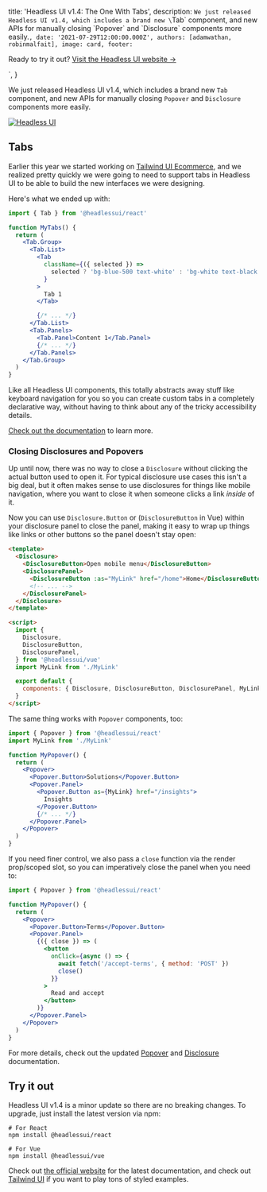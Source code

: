 
  title: 'Headless UI v1.4: The One With Tabs',
  description: `We just released Headless UI v1.4, which includes a brand new \`Tab\` component, and new APIs for manually closing \`Popover\` and \`Disclosure\` components more easily.`,
  date: '2021-07-29T12:00:00.000Z',
  authors: [adamwathan, robinmalfait],
  image: card,
  footer: `
    <p>
      Ready to try it out?
      <a href="https://headlessui.dev" class="font-medium text-teal-600 hover:text-teal-700">
        Visit the Headless UI website →
      </a>
    </p>
  `,
}

We just released Headless UI v1.4, which includes a brand new `Tab` component, and new APIs for manually closing `Popover` and `Disclosure` components more easily.

<!--more-->

<a href="https://headlessui.dev">
  <img src={card} alt="Headless UI" />
</a>

## Tabs

Earlier this year we started working on [Tailwind UI Ecommerce](https://tailwindui.com/ecommerce), and we realized pretty quickly we were going to need to support tabs in Headless UI to be able to build the new interfaces we were designing.

<!-- Image of ecommerce design that includes tabs -->

Here's what we ended up with:

<Demo />

```jsx
import { Tab } from '@headlessui/react'

function MyTabs() {
  return (
    <Tab.Group>
      <Tab.List>
        <Tab
          className={({ selected }) =>
            selected ? 'bg-blue-500 text-white' : 'bg-white text-black'
          }
        >
          Tab 1
        </Tab>

        {/* ... */}
      </Tab.List>
      <Tab.Panels>
        <Tab.Panel>Content 1</Tab.Panel>
        {/* ... */}
      </Tab.Panels>
    </Tab.Group>
  )
}
```

Like all Headless UI components, this totally abstracts away stuff like keyboard navigation for you so you can create custom tabs in a completely declarative way, without having to think about any of the tricky accessibility details.

[Check out the documentation](https://headlessui.dev/react/tabs) to learn more.

### Closing Disclosures and Popovers

Up until now, there was no way to close a `Disclosure` without clicking the actual button used to open it. For typical disclosure use cases this isn't a big deal, but it often makes sense to use disclosures for things like mobile navigation, where you want to close it when someone clicks a link _inside_ of it.

Now you can use `Disclosure.Button` or (`DisclosureButton` in Vue) within your disclosure panel to close the panel, making it easy to wrap up things like links or other buttons so the panel doesn't stay open:

```html
<template>
  <Disclosure>
    <DisclosureButton>Open mobile menu</DisclosureButton>
    <DisclosurePanel>
      <DisclosureButton :as="MyLink" href="/home">Home</DisclosureButton>
      <!-- ... -->
    </DisclosurePanel>
  </Disclosure>
</template>

<script>
  import {
    Disclosure,
    DisclosureButton,
    DisclosurePanel,
  } from '@headlessui/vue'
  import MyLink from './MyLink'

  export default {
    components: { Disclosure, DisclosureButton, DisclosurePanel, MyLink },
  }
</script>
```

The same thing works with `Popover` components, too:

```jsx
import { Popover } from '@headlessui/react'
import MyLink from './MyLink'

function MyPopover() {
  return (
    <Popover>
      <Popover.Button>Solutions</Popover.Button>
      <Popover.Panel>
        <Popover.Button as={MyLink} href="/insights">
          Insights
        </Popover.Button>
        {/* ... */}
      </Popover.Panel>
    </Popover>
  )
}
```

If you need finer control, we also pass a `close` function via the render prop/scoped slot, so you can imperatively close the panel when you need to:

```jsx
import { Popover } from '@headlessui/react'

function MyPopover() {
  return (
    <Popover>
      <Popover.Button>Terms</Popover.Button>
      <Popover.Panel>
        {({ close }) => (
          <button
            onClick={async () => {
              await fetch('/accept-terms', { method: 'POST' })
              close()
            }}
          >
            Read and accept
          </button>
        )}
      </Popover.Panel>
    </Popover>
  )
}
```

For more details, check out the updated [Popover](https://headlessui.dev/react/popover#closing-popovers-manually) and [Disclosure](https://headlessui.dev/react/disclosure#closing-disclosures-manually) documentation.

## Try it out

Headless UI v1.4 is a minor update so there are no breaking changes. To upgrade, just install the latest version via npm:

```shell
# For React
npm install @headlessui/react

# For Vue
npm install @headlessui/vue
```

Check out [the official website](https://headlessui.dev) for the latest documentation, and check out [Tailwind UI](https://tailwindui.com) if you want to play tons of styled examples.
